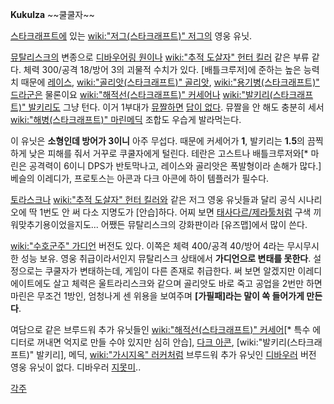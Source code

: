 '''Kukulza'''
~~쿨쿨자~~

[[스타크래프트]]에 있는 [[wiki:"저그(스타크래프트)" 저그]]의 영웅 유닛. 

[[뮤탈리스크]]의 변종으로 [[디바우어링 원]]이나 [[wiki:"추적 도살자" 헌터 킬러]] 같은 부류 같다. 체력 300/공격 18/방어 3의 괴물적 수치가 있다. [배틀크루저]에 준하는 높은 능력치 때문에 [[레이스]], [[wiki:"골리앗(스타크래프트)" 골리앗]], [[wiki:"용기병(스타크래프트)" 드라군]]은 물론이요 [[wiki:"해적선(스타크래프트)" 커세어]]나 [[wiki:"발키리(스타크래프트)" 발키리]]도 그냥 턴다. 이거 1부대가 [[뮤짤]]하면 [[답이 없다]]. 뮤짤을 안 해도 충분히 세서 [[wiki:"해병(스타크래프트)" 마린]]메딕 조합도 우습게 발라먹는다.

이 유닛은 '''소형인데 방어가 3이니''' 아주 무섭다. 때문에 커세어가  '''1''', 발키리는 '''1.5'''의 끔찍하게 낮은 피해를 줘서 거꾸로 쿠쿨자에게 털린다. 테란은 고스트나 배틀크루저와[* 마린은 공격력이 6이니 DPS가 반토막나고, 레이스와 골리앗은 폭발형이라 손해가 많다.] 베슬의 이레디가, 프로토스는 아콘과 다크 아콘에 하이 템플러가 필수다.

[[토라스크]]나 [[wiki:"추적 도살자" 헌터 킬러]]와 같은 저그 영웅 유닛들과 달리 공식 시나리오에 딱 1번도 안 써 다소 지명도가 [안습]하다. 어찌 보면 [[태사다르/제라툴]]처럼 구색 끼워맞추기용이었을지도... 어쨌든 뮤탈리스크의 강화판이라 [유즈맵]에서 많이 쓴다.

[[wiki:"수호군주" 가디언]] 버전도 있다. 이쪽은 체력 400/공격 40/방어 4라는 무시무시한 성능 보유. 영웅 취급이라서인지 뮤탈리스크 상태에서 '''가디언으로 변태를 못한다'''. 설정으로는 쿠쿨자가 변태하는데, 게임이 다른 존재로 취급한다. 써 보면 알겠지만 이레디에이트에도 살고 체력은 울트라리스크와 같으며  골리앗도 바로 죽고 공업을 2번만 하면 마린은 무조건 1방인, 엄청나게 센 위용을 보여주며 '''[가필패]라는 말이 쏙 들어가게 만든다'''.

여담으로 같은 브루드워 추가 유닛들인 [[wiki:"해적선(스타크래프트)" 커세어]][* 특수 에디터로 꺼내면 억지로 만들 수야 있지만 심히 안습], [[다크 아콘]], [wiki:"발키리(스타크래프트)" 발키리], 메딕, [[wiki:"가시지옥" 러커]]처럼 브루드워 추가 유닛인 [[디바우러]] 버전 영웅 유닛이 없다. 디바우러 [[지못미]]..

[[각주]]
